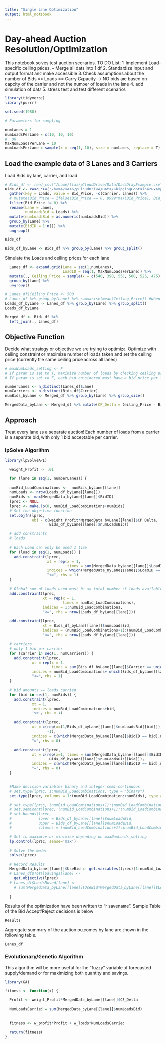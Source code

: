 ```yaml
---
title: "Single Lane Optimization"
output: html_notebook
---
```


# Day-ahead Auction Resolution/Optimization

This notebook solves test auction scenarios. 
TO DO List: 
1. Implement Load-specific ceiling prices. -- Merge all data into 1 df
2. Standardize Input and output format and make accessible
3. Check assumptions about the number of Bids == Loads == Carry Capacity--> NO bids are based on capcity of the carrier and not the number of loads in the lane
4. add simulation of data
5. stress test and test different scenarios
 

```r

library(tidyverse)
library(purrr)

set.seed(1988)

```


```r

# Parameters for sampling

numLanes = 1
numLoadsPerLane = c(10, 10, 10)
#  OR
MaxNumLoadsPerLane = 10
numLoadsPerLane = sample(x = seq(1, 10), size = numLanes, replace = T)
```

## Load the example data of 3 Lanes and 3 Carriers

Load Bids by lane, carrier, and load
```r

# Bids_df <- read_csv("/home/flai/pCloudDrive/Data/DadsDrayExample.csv") %>% 
Bids_df <- read_csv("/home/sean/pCloudDrive/Data/ShippingContainerExample.csv") %>% 
  gather(key = Loads, value = Bid_Price, -c(Carrier, Lanes)) %>%
  # mutate(Bid_Price = ifelse(Bid_Price == 0, 9999*max(Bid_Price), Bid_Price)) %>% 
  filter(Bid_Price != 0) %>% 
  rename(Lane = Lanes,
         numLoadsBid = Loads) %>% 
  mutate(numLoadsBid = as.numeric(numLoadsBid)) %>% 
  group_by(Lane) %>% 
  mutate(BidID = 1:n()) %>% 
  ungroup()

Bids_df

Bids_df_byLane <- Bids_df %>% group_by(Lane) %>% group_split()
```

Simulate the Loads and ceiling prices for each lane
```r
  Lanes_df <- expand.grid(Lane = seq(1,numLanes),
                          LoadID = seq(1, MaxNumLoadsPerLane)) %>% 
  mutate(., Ceiling_Price = sample(x = c(540, 390, 550, 500, 525, 475), size = nrow(.), replace = T)) %>% 
  group_by(Lane) %>% 
  ungroup()

# Lanes_df$Ceiling_Price <- 500
# Lanes_df %>% group_by(Lane) %>% summarise(mean(Ceiling_Price)) #when Individual loads in a lane have different ceiling prices
Loads_df_byLane <- Lanes_df %>% group_by(Lane) %>% group_split()
Loads_df_byLane
```



```r

Merged_df <- Bids_df %>% 
  left_join(., Lanes_df) 

```


## Objective Function
Decide what strategy or objective we are trying to optimize. Optimize with ceiling constraint or maximize number of loads taken and set the ceiling price (currently the same ceiling price across all lanes)

```r
# maxNumLoads_setting <- F
# If param is set to T, maximize number of loads by checking ceiling price average per load across the net for the entire lane
# If param is set to F, each bid considered must have a bid price per load below the ceiling
```

```r

numberLanes <- n_distinct(Lanes_df$Lane)
numCarriers <- n_distinct(Bids_df$Carrier)
numBids_byLane <- Merged_df %>% group_by(Lane) %>% group_size()

MergedData_byLane <- Merged_df %>% mutate(CP_Delta = Ceiling_Price - Bid_Price) %>% group_by(Lane) %>% group_split()

```

## Approach
Treat every lane as a separate auction! Each number of loads from a carrier is a separate bid, with only 1 bid acceptable per carrier. 

### lpSolve Algorithm

```r
library(lpSolveAPI)

  weight_Profit <- .01
  
  for (lane in seq(1, numberLanes)) {
  
  numBid_LoadCombinations <-  numBids_byLane[[lane]]
  numLoads <- nrow(Loads_df_byLane[[lane]])
  numBids <- max(MergedData_byLane[[lane]]$BidID)
  lprec <- NULL
  lprec <- make.lp(0, numBid_LoadCombinations+numBids)
  # Set the objective function
  set.objfn(lprec, 
            obj = c(weight_Profit*MergedData_byLane[[lane]]$CP_Delta,
                    Bids_df_byLane[[lane]]$numLoadsBid))
  
  # add constraints
  # loads
  
  # Each Load can only be used 1 time
  for (load in seq(1, numLoads)) {
    add.constraint(lprec,
                   xt = rep(x = 1,
                            times = sum(MergedData_byLane[[lane]]$LoadID == load)),
                   indices = which(MergedData_byLane[[lane]]$LoadID == load),
                   "<=", rhs = 1)
  }
  
  # Global sum of loads used must be <= total number of loads available in the lane
  add.constraint(lprec,
                 xt = rep(x = 1,
                          times = numBid_LoadCombinations),
                 indices = 1:numBid_LoadCombinations,
                 "<=", rhs = nrow(Loads_df_byLane[[lane]]))
  
  add.constraint(lprec,
                 xt = Bids_df_byLane[[lane]]$numLoadsBid,
                 indices = (numBid_LoadCombinations+1):(numBid_LoadCombinations+numBids),
                 "<=", rhs = nrow(Loads_df_byLane[[lane]]))
  
  # carriers
  # only 1 bid per carrier
  for (carrier in seq(1, numCarriers)) {
    add.constraint(lprec,
            xt = rep(x = 1,
                     times = sum(Bids_df_byLane[[lane]]$Carrier == unique(Bids_df_byLane[[lane]]$Carrier)[[carrier]])),
            indices = numBid_LoadCombinations+ which(Bids_df_byLane[[lane]]$Carrier == unique(Bids_df_byLane[[lane]]$Carrier)[[carrier]]),
            "<=", rhs = 1)
  }
  
  # bid amounts == loads carried
  for (bid in seq(1, numBids)) {
    add.constraint(lprec,
            xt = 1,
            indices = numBid_LoadCombinations+bid,
            "<=", rhs = 1)
    
    add.constraint(lprec,
            xt = c(rep(x=(1/Bids_df_byLane[[lane]]$numLoadsBid[[bid]]), times = sum(MergedData_byLane[[lane]]$BidID == bid)),
                   -1),
            indices = c(which(MergedData_byLane[[lane]]$BidID == bid),numBid_LoadCombinations+bid),
            "=", rhs = 0)
    
    add.constraint(lprec,
            xt = c(rep(x=1, times = sum(MergedData_byLane[[lane]]$BidID == bid)),
                   -Bids_df_byLane[[lane]]$numLoadsBid[[bid]]),
            indices = c(which(MergedData_byLane[[lane]]$BidID == bid),numBid_LoadCombinations+bid),
            "=", rhs = 0)
  }
  
  
  #Make decision variables binary and integer semi-continuous
  # set.type(lprec, 1:numBid_LoadCombinations, type = "binary")
  set.type(lprec, columns = 1:(numBid_LoadCombinations+numBids), type = "binary") # set all decision vars to binary

  # set.type(lprec, (numBid_LoadCombinations+1):(numBid_LoadCombinations+numBids), type = "integer")
  # set.semicont(lprec, (numBid_LoadCombinations+1):(numBid_LoadCombinations+numBids))
  # set.bounds(lprec,
  #            lower = Bids_df_byLane[[lane]]$numLoadsBid,
  #            upper = Bids_df_byLane[[lane]]$numLoadsBid,
  #            columns = (numBid_LoadCombinations+1):(numBid_LoadCombinations+numBids))

  # Set to maximize or minimize depending on maxNumLoads_setting
  lp.control(lprec, sense='max') 
  
  # Solve the model
  solve(lprec)
  
  # Record Results
  MergedData_byLane[[lane]]$UseBid <- get.variables(lprec)[1:numBid_LoadCombinations]
  # Lanes_df$TotalSavings[lane] <-
    get.objective(lprec)
  # Lanes_df$LoadsMoved[lane] <- 
    # sum(MergedData_byLane[[lane]]$UseBid*MergedData_byLane[[lane]]$Loads)
 
  }
```


Results of the optimization have been written to "r savename". Sample Table of the Bid Accept/Reject decisions is below

```r

Results
```


Aggregate summary of the auction outcomes by lane are shown in the following table.

```r
Lanes_df
```




### Evolutionary/Genetic Algorithm

This algorithm will be more useful for the "fuzzy" variable of forecasted supply/demand or for maximizing both quantity and savings.


```r

library(GA) 

fitness <- function(x) {
  
  Profit <- weight_Profit*MergedData_byLane[[lane]]$CP_Delta
  
  NumLoadsCarried = sum(MergedData_byLane[[lane]]$numLoadsBid)
  
  
  fitness <- w_profit*Profit + w_loads*NumLoadsCarried
  
  return(fitness)
}

```


